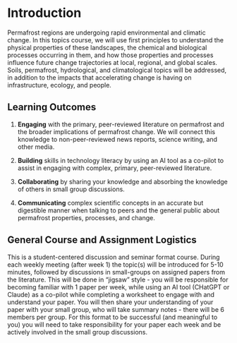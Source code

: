 # Introduction

Permafrost regions are undergoing rapid environmental and climatic change. In this topics course, we will use first principles to understand the physical properties of these landscapes, the chemical and biological processes occurring in them, and how those properties and processes influence future change trajectories at local, regional, and global scales. Soils, permafrost, hydrological, and climatological topics will be addressed, in addition to the impacts that accelerating change is having on infrastructure, ecology, and people.

## Learning Outcomes

(1) **Engaging** with the primary, peer-reviewed literature on permafrost and the broader implications of permafrost change. We will connect this knowledge to non-peer-reviewed news reports, science writing, and other media.

(2) **Building** skills in technology literacy by using an AI tool as a co-pilot to assist in engaging with complex, primary, peer-reviewed literature.

(3) **Collaborating** by sharing your knowledge and absorbing the knowledge of others in small group discussions.

(4) **Communicating** complex scientific concepts in an accurate but digestible manner when talking to peers and the general public about permafrost properties, processes, and change.

## General Course and Assignment Logistics

This is a student-centered discussion and seminar format course. During each weekly meeting (after week 1) the topic(s) will be introduced for 5-10 minutes, followed by discussions in small-groups on assigned papers from the literature. This will be done in "jigsaw" style - you will be responsible for becoming familiar with 1 paper per week, while using an AI tool (CHatGPT or Claude) as a co-pilot while completing a worksheet to engage with and understand your paper. You will then share your understanding of your paper with your small group, who will take summary notes - there will be 6 members per group. For this format to be successful (and meaningful to you) you will need to take responsibility for your paper each week and be actively involved in the small group discussions.
